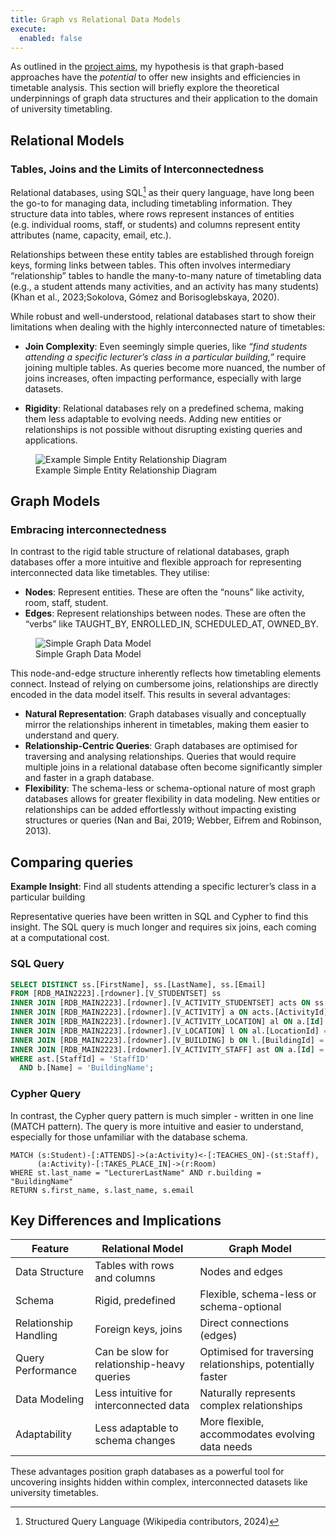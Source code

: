 ```yaml
---
title: Graph vs Relational Data Models
execute:
  enabled: false
---
```



As outlined in the [project aims](01-04-project.qmd), my hypothesis is that graph-based approaches have the *potential* to offer new insights and efficiencies in timetable analysis. This section will briefly explore the theoretical underpinnings of graph data structures and their application to the domain of university timetabling.


## Relational Models
### Tables, Joins and the Limits of Interconnectedness

Relational databases, using SQL[^3] as their query language, have long been the go-to for managing data, including timetabling information. They structure data into tables, where rows represent instances of entities (e.g. individual rooms, staff, or students) and columns represent entity attributes (name, capacity, email, etc.). 

Relationships between these entity tables are established through foreign keys, forming links between tables. This often involves intermediary "relationship" tables to handle the many-to-many nature of timetabling data (e.g., a student attends many activities, and an activity has many students) (Khan et al., 2023;Sokolova, Gómez and Borisoglebskaya, 2020).

While robust and well-understood, relational databases start to show their limitations when dealing with the highly interconnected nature of timetables:

-   **Join Complexity**: Even seemingly simple queries, like *"find students attending a specific lecturer's class in a particular building,"* require joining multiple tables. As queries become more nuanced, the number of joins increases, often impacting performance, especially with large datasets.

-   **Rigidity**: Relational databases rely on a predefined schema, making them less adaptable to evolving needs. Adding new entities or relationships is not possible without disrupting existing queries and applications.

![Example Simple Entity Relationship Diagram](./images/RDB-ER-miro.jpg)


## Graph Models
### Embracing interconnectedness

In contrast to the rigid table structure of relational databases, graph databases offer a more intuitive and flexible approach for representing interconnected data like timetables. They utilise:

-   **Nodes**: Represent entities. These are often the "nouns" like activity, room, staff, student. 
-   **Edges**: Represent relationships between nodes.  These are often the "verbs" like TAUGHT_BY, ENROLLED_IN, SCHEDULED_AT, OWNED_BY.

![Simple Graph Data Model](./images/graph-nodes-rels2.png){.medium-image}

This node-and-edge structure inherently reflects how timetabling elements connect. Instead of relying on cumbersome joins, relationships are directly encoded in the data model itself. This results in several advantages:

-   **Natural Representation**: Graph databases visually and conceptually mirror the relationships inherent in timetables, making them easier to understand and query.
-   **Relationship-Centric Queries**: Graph databases are optimised for traversing and analysing relationships. Queries that would require multiple joins in a relational database often become significantly simpler and faster in a graph database.
-   **Flexibility**: The schema-less or schema-optional nature of most graph databases allows for greater flexibility in data modeling. New entities or relationships can be added effortlessly without impacting existing structures or queries (Nan and Bai, 2019; Webber, Eifrem and Robinson, 2013).


## Comparing queries

**Example Insight**: Find all students attending a specific lecturer's class in a particular building

Representative queries have been written in SQL and Cypher to find this insight.  The SQL query is much longer and requires six joins, each coming at a computational cost.  

### SQL Query

```sql
SELECT DISTINCT ss.[FirstName], ss.[LastName], ss.[Email]
FROM [RDB_MAIN2223].[rdowner].[V_STUDENTSET] ss
INNER JOIN [RDB_MAIN2223].[rdowner].[V_ACTIVITY_STUDENTSET] acts ON ss.[Id] = acts.[StudentSetId]
INNER JOIN [RDB_MAIN2223].[rdowner].[V_ACTIVITY] a ON acts.[ActivityId] = a.[Id]
INNER JOIN [RDB_MAIN2223].[rdowner].[V_ACTIVITY_LOCATION] al ON a.[Id] = al.[ActivityId]
INNER JOIN [RDB_MAIN2223].[rdowner].[V_LOCATION] l ON al.[LocationId] = l.[Id]
INNER JOIN [RDB_MAIN2223].[rdowner].[V_BUILDING] b ON l.[BuildingId] = b.[Id] 
INNER JOIN [RDB_MAIN2223].[rdowner].[V_ACTIVITY_STAFF] ast ON a.[Id] = ast.[ActivityId]
WHERE ast.[StaffId] = 'StaffID'  
  AND b.[Name] = 'BuildingName'; 
```

### Cypher Query 

In contrast, the Cypher query pattern is much simpler - written in one line (MATCH pattern). The query is more intuitive and easier to understand, especially for those unfamiliar with the database schema.

```cypher

MATCH (s:Student)-[:ATTENDS]->(a:Activity)<-[:TEACHES_ON]-(st:Staff), 
      (a:Activity)-[:TAKES_PLACE_IN]->(r:Room)
WHERE st.last_name = "LecturerLastName" AND r.building = "BuildingName"
RETURN s.first_name, s.last_name, s.email 
```

## Key Differences and Implications

:::{.table}

| Feature               | Relational Model                           | Graph Model                                                |
|------------------|------------------------|------------------------------|
| Data Structure        | Tables with rows and columns               | Nodes and edges                                            |
| Schema                | Rigid, predefined                          | Flexible, schema-less or schema-optional                   |
| Relationship Handling | Foreign keys, joins                        | Direct connections (edges)                                 |
| Query Performance     | Can be slow for relationship-heavy queries | Optimised for traversing relationships, potentially faster |
| Data Modeling         | Less intuitive for interconnected data     | Naturally represents complex relationships                 |
| Adaptability          | Less adaptable to schema changes           | More flexible, accommodates evolving data needs            |

:::

These advantages position graph databases as a powerful tool for uncovering insights hidden within complex, interconnected datasets like university timetables.

[^3]: Structured Query Language (Wikipedia contributors, 2024)